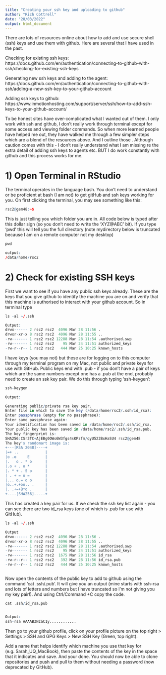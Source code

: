 ```yaml
---
title: "Creating your ssh key and uploading to github"
author: "Rich Cottrell"
date: "28/03/2022"
output: html_document
---
```


There are lots of resources online about how to add and use secure shell (ssh) keys and use them with github. Here are several that I have used in the past. 

Checking for existing ssh keys: https://docs.github.com/en/authentication/connecting-to-github-with-ssh/checking-for-existing-ssh-keys 

Generating new ssh keys and adding to the agent: https://docs.github.com/en/authentication/connecting-to-github-with-ssh/adding-a-new-ssh-key-to-your-github-account 

Adding ssh keys to github: https://www.inmotionhosting.com/support/server/ssh/how-to-add-ssh-keys-to-your-github-account/


To be honest sites have over-complicated what I wanted out of them. I only work with ssh and github, I don't really work through terminal except for some access and viewing folder commands. So when more learned people have helped me out, they have walked me through a few simpler steps which are a blend of the resources above. And I outline those . Although caution comes with this - I don't really understand what I am missing re the extra detail of adding ssh keys to agents etc. BUT I do work constantly with github and this process works for me.



# 1) Open Terminal in RStudio

The terminal operates in the language bash. You don't need to understand or be proficient at bash (I am not) to get gitHub and ssh keys working for you. On first clicking the terminal, you may see something like this:

```r
rsc2@gem48:~$ 
```

This is just telling you which folder you are in. All code below is typed after this dollar sign (so you don't need to write the 'XYZ@ABC' bit). If you type 'pwd' this will tell you the full directory (note mydirectory below is truncated because I am on a remote computer not my desktop)

```r
pwd

output:
/data/home/rsc2
```

# 2) Check for existing SSH keys 


First we want to see if you have any public ssh keys already. These are the keys that you give github to identify the machine you are on and verify that this machine is authorised to interact with your github account. So in terminal type

```r

ls -al ~/.ssh

Output:
drwx------ 2 rsc2 rsc2  4096 Mar 28 11:56 .
drwxr-xr-x 8 rsc2 rsc2  4096 Mar 28 11:55 ..
-rw------- 1 rsc2 rsc2 12288 Mar 28 11:54 .authorised.swp
-rw------- 1 rsc2 rsc2    95 Mar 24 11:51 authorized_keys
-rw-r--r-- 1 rsc2 rsc2   444 Mar 25 10:25 known_hosts


```

I have keys (you may not) but these are for logging on to this computer through my terminal program on my Mac, not public and private keys for use with GitHub. Public keys end with .pub - if you don't have a pair of keys which are the same numbers except one has a .pub at the end, probably need to create an ssk key pair. We do this through typing 'ssh-keygen':

```r
ssh-keygen

Output:

Generating public/private rsa key pair.
Enter file in which to save the key (/data/home/rsc2/.ssh/id_rsa): 
Enter passphrase (empty for no passphrase): 
Enter same passphrase again: 
Your identification has been saved in /data/home/rsc2/.ssh/id_rsa.
Your public key has been saved in /data/home/rsc2/.ssh/id_rsa.pub.
The key fingerprint is:
SHA256:CSr3TC+AjEBg0OWs6W3fgs4sKPzfm/qyU522BxHaSU4 rsc2@gem48
The key's randomart image is:
+---[RSA 2048]----+
|=+ ..            |
|o .o     E       |
|.   o . * o      |
|.o + . o *       |
|. * + . S o      |
| . + = o =       |
|... o.= o o      |
|o..+.+oo.. .     |
|. .+=+B*o .      |
+----[SHA256]-----+
```

This has created a key pair for us. If we check the ssh key list again - you can see there are two id_rsa keys (one of which is .pub for use with GitHub).

```r
ls -al ~/.ssh

Output
drwx------ 2 rsc2 rsc2  4096 Mar 28 11:56 .
drwxr-xr-x 8 rsc2 rsc2  4096 Mar 28 11:55 ..
-rw------- 1 rsc2 rsc2 12288 Mar 28 11:54 .authorised.swp
-rw------- 1 rsc2 rsc2    95 Mar 24 11:51 authorized_keys
-rw------- 1 rsc2 rsc2  1675 Mar 28 11:56 id_rsa
-rw-r--r-- 1 rsc2 rsc2   392 Mar 28 11:56 id_rsa.pub
-rw-r--r-- 1 rsc2 rsc2   444 Mar 25 10:25 known_hosts



```

Now open the contents of the public key to add to github using the command 'cat .ssh/<your_key_name>.pub'. It will give you an output (mine starts with ssh-rsa and lots of letters and numbers but I have truncated so I'm not giving you my key pair!).  And using Ctrl/Command +C copy the code. 
```r
cat .ssh/id_rsa.pub


Output: 
ssh-rsa AAAAB3NzaC1y............

```


Then go to your github profile, click on your profile picture on the top right > Settings > SSH and GPG Keys > New SSH Key (Green, top right). 

Add a name that helps identify which machine you use that key for (e.g. Sarah_UQ_MacBook), then paste the contents of the key in the space that it indicates and save. And your done. You should now be able to clone repositories and push and pull to them without needing a password (now deprecated by GitHub).


